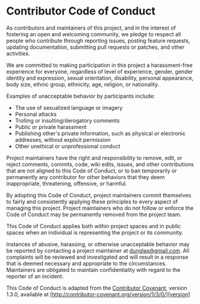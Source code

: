 # Contributor Code of Conduct

As contributors and maintainers of this project, and in the interest of
fostering an open and welcoming community, we pledge to respect all people who
contribute through reporting issues, posting feature requests, updating
documentation, submitting pull requests or patches, and other activities.

We are committed to making participation in this project a harassment-free
experience for everyone, regardless of level of experience, gender, gender
identity and expression, sexual orientation, disability, personal appearance,
body size, ethnic group, ethnicity, age, religion, or nationality.

Examples of unacceptable behavior by participants include:

-   The use of sexualized language or imagery
-   Personal attacks
-   Trolling or insulting/derogatory comments
-   Public or private harassment
-   Publishing other's private information, such as physical or electronic
    addresses, without explicit permission
-   Other unethical or unprofessional conduct

Project maintainers have the right and responsibility to remove, edit, or
reject comments, commits, code, wiki edits, issues, and other contributions
that are not aligned to this Code of Conduct, or to ban temporarily or
permanently any contributor for other behaviors that they deem inappropriate,
threatening, offensive, or harmful.

By adopting this Code of Conduct, project maintainers commit themselves to
fairly and consistently applying these principles to every aspect of managing
this project. Project maintainers who do not follow or enforce the Code of
Conduct may be permanently removed from the project team.

This Code of Conduct applies both within project spaces and in public spaces
when an individual is representing the project or its community.

Instances of abusive, harassing, or otherwise unacceptable behavior may be
reported by contacting a project maintainer at dunglas@gmail.com. All
complaints will be reviewed and investigated and will result in a response that
is deemed necessary and appropriate to the circumstances. Maintainers are
obligated to maintain confidentiality with regard to the reporter of an
incident.

This Code of Conduct is adapted from the [Contributor Covenant][homepage],
version 1.3.0, available at
[http://contributor-covenant.org/version/1/3/0/][version]

[homepage]: http://contributor-covenant.org
[version]: http://contributor-covenant.org/version/1/3/0/
